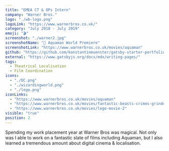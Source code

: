 ```yaml
---
title: "EMEA CT & OPs Intern"
company: "Warner Bros."
logo: "./wb-logo.png"
logoLink: "https://www.warnerbros.co.uk/"
category: "July 2018 - July 2019"
emoji: "🎬"
screenshot: "./warner2.jpg"
screenshotName: "🔗 Aquaman World Premiere"
screenshotLink: "https://www.warnerbros.co.uk/movies/aquaman"
github: "https://github.com/konstantinmuenster/gatsby-starter-portfolio-minimal"
external: "https://www.gatsbyjs.org/docs/mdx/writing-pages/"
tags:
  - Theatrical Localisation
  - Film Coordination
icons:
  - "./DC.png"
  - "./wizardingworld.png"
  - "./lego.png"
iconLinks:
  - "https://www.warnerbros.co.uk/movies/aquaman"
  - "https://www.warnerbros.co.uk/movies/fantastic-beasts-crimes-grindelwald"
  - "https://www.warnerbros.co.uk/movies/lego-movie-2"
visible: "true"
position: 2
---
```


Spending my work placement year at Warner Bros was magical. Not only was I able to work on a fantastic slate of films including Aquaman, but I also learned a tremendous amount about digital cinema & localisation.
